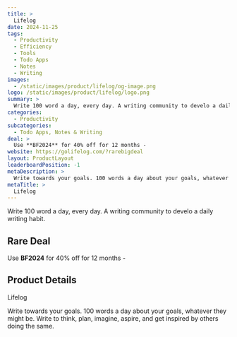 ```yaml
---
title: >
  Lifelog
date: 2024-11-25
tags:
  - Productivity
  - Efficiency
  - Tools
  - Todo Apps
  - Notes
  - Writing
images:
  - /static/images/product/lifelog/og-image.png
logo: /static/images/product/lifelog/logo.png
summary: >
  Write 100 word a day, every day. A writing community to develo a daily writing habit.
categories:
  - Productivity
subcategories:
  - Todo Apps, Notes & Writing
deal: >
  Use **BF2024** for 40% off for 12 months -
website: https://golifelog.com/?rarebigdeal
layout: ProductLayout
leaderboardPosition: -1
metaDescription: >
  Write towards your goals. 100 words a day about your goals, whatever they might be. Write to think, plan, imagine, aspire, and get inspired by others doing the same.
metaTitle: >
  Lifelog
---
```

Write 100 word a day, every day. A writing community to develo a daily writing habit.

## Rare Deal

Use **BF2024** for 40% off for 12 months -

## Product Details

Lifelog

Write towards your goals. 100 words a day about your goals, whatever they might be. Write to think, plan, imagine, aspire, and get inspired by others doing the same.

